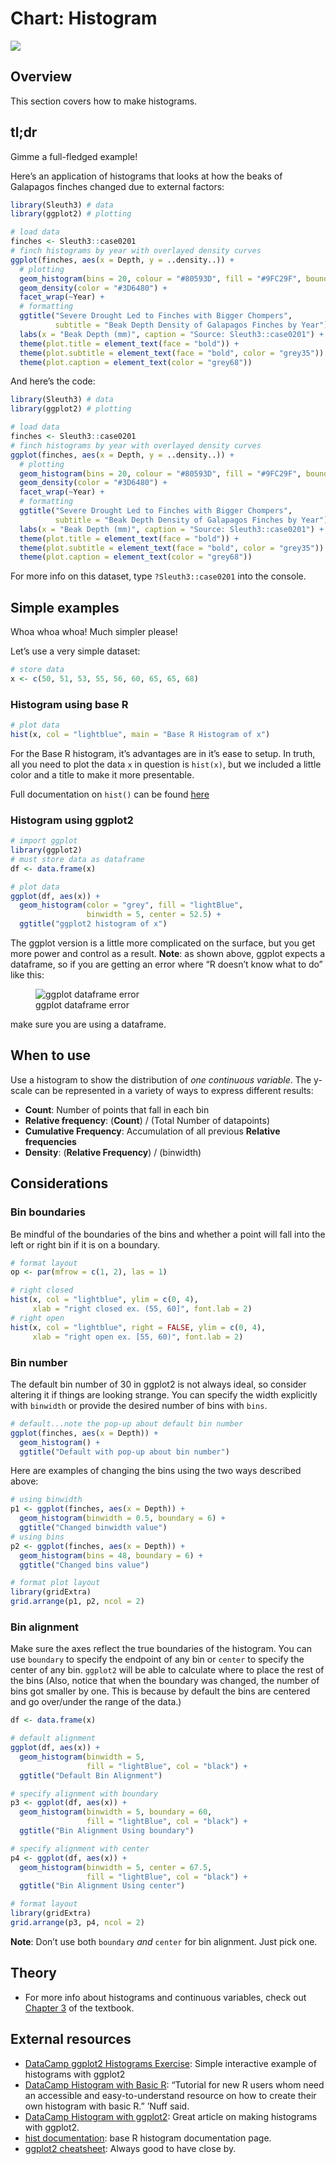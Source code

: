 # Chart: Histogram {#histo}

![](images/banners/banner_histogram.png)

## Overview

This section covers how to make histograms.

## tl;dr
Gimme a full-fledged example!

Here's an application of histograms that looks at how the beaks of Galapagos finches changed due to external factors:

```r
library(Sleuth3) # data
library(ggplot2) # plotting

# load data
finches <- Sleuth3::case0201
# finch histograms by year with overlayed density curves
ggplot(finches, aes(x = Depth, y = ..density..)) + 
  # plotting
  geom_histogram(bins = 20, colour = "#80593D", fill = "#9FC29F", boundary = 0) +
  geom_density(color = "#3D6480") + 
  facet_wrap(~Year) +
  # formatting
  ggtitle("Severe Drought Led to Finches with Bigger Chompers",
          subtitle = "Beak Depth Density of Galapagos Finches by Year") +
  labs(x = "Beak Depth (mm)", caption = "Source: Sleuth3::case0201") +
  theme(plot.title = element_text(face = "bold")) +
  theme(plot.subtitle = element_text(face = "bold", color = "grey35")) +
  theme(plot.caption = element_text(color = "grey68"))
```

And here's the code:
```r
library(Sleuth3) # data
library(ggplot2) # plotting

# load data
finches <- Sleuth3::case0201
# finch histograms by year with overlayed density curves
ggplot(finches, aes(x = Depth, y = ..density..)) + 
  # plotting
  geom_histogram(bins = 20, colour = "#80593D", fill = "#9FC29F", boundary = 0) +
  geom_density(color = "#3D6480") + 
  facet_wrap(~Year) +
  # formatting
  ggtitle("Severe Drought Led to Finches with Bigger Chompers",
          subtitle = "Beak Depth Density of Galapagos Finches by Year") +
  labs(x = "Beak Depth (mm)", caption = "Source: Sleuth3::case0201") +
  theme(plot.title = element_text(face = "bold")) +
  theme(plot.subtitle = element_text(face = "bold", color = "grey35")) +
  theme(plot.caption = element_text(color = "grey68"))
```

For more info on this dataset, type `?Sleuth3::case0201` into the console.

## Simple examples
Whoa whoa whoa! Much simpler please!

Let's use a very simple dataset:
```r
# store data
x <- c(50, 51, 53, 55, 56, 60, 65, 65, 68)
```

### Histogram using base R
```r
# plot data
hist(x, col = "lightblue", main = "Base R Histogram of x")
```

For the Base R histogram, it's advantages are in it's ease to setup. In truth, all you need to plot the data `x` in question is `hist(x)`, but we included a little color and a title to make it more presentable. 

Full documentation on `hist()` can be found [here](https://www.rdocumentation.org/packages/graphics/versions/3.5.0/topics/hist){target="_blank"}

### Histogram using ggplot2
```r
# import ggplot
library(ggplot2)
# must store data as dataframe
df <- data.frame(x)

# plot data
ggplot(df, aes(x)) +
  geom_histogram(color = "grey", fill = "lightBlue", 
                 binwidth = 5, center = 52.5) +
  ggtitle("ggplot2 histogram of x")
```

The ggplot version is a little more complicated on the surface, but you get more power and control as a result. **Note**: as shown above, ggplot expects a dataframe, so if you are getting an error where "R doesn't know what to do" like this:

![ggplot dataframe error](images/ggplot_df_error.png)

make sure you are using a dataframe.

## When to use
Use a histogram to show the distribution of *one continuous variable*. The y-scale can be represented in a variety of ways to express different results:

*   **Count**: Number of points that fall in each bin
*   **Relative frequency**: (**Count**) / (Total Number of datapoints)
*   **Cumulative Frequency**: Accumulation of all previous **Relative frequencies**
*   **Density**: (**Relative Frequency**) / (binwidth)

## Considerations

### Bin boundaries
Be mindful of the boundaries of the bins and whether a point will fall into the left or right bin if it is on a boundary.
```r
# format layout
op <- par(mfrow = c(1, 2), las = 1)

# right closed
hist(x, col = "lightblue", ylim = c(0, 4),
     xlab = "right closed ex. (55, 60]", font.lab = 2)
# right open
hist(x, col = "lightblue", right = FALSE, ylim = c(0, 4),
     xlab = "right open ex. [55, 60)", font.lab = 2)
```

### Bin number
The default bin number of 30 in ggplot2 is not always ideal, so consider altering it if things are looking strange. You can specify the width explicitly with `binwidth` or provide the desired number of bins with `bins`.
```r
# default...note the pop-up about default bin number
ggplot(finches, aes(x = Depth)) +
  geom_histogram() +
  ggtitle("Default with pop-up about bin number")
```

Here are examples of changing the bins using the two ways described above:
```r
# using binwidth
p1 <- ggplot(finches, aes(x = Depth)) +
  geom_histogram(binwidth = 0.5, boundary = 6) +
  ggtitle("Changed binwidth value")
# using bins
p2 <- ggplot(finches, aes(x = Depth)) +
  geom_histogram(bins = 48, boundary = 6) +
  ggtitle("Changed bins value")

# format plot layout
library(gridExtra)
grid.arrange(p1, p2, ncol = 2)
```


### Bin alignment
Make sure the axes reflect the true boundaries of the histogram. You can use `boundary` to specify the endpoint of any bin or `center` to specify the center of any bin. `ggplot2` will be able to calculate where to place the rest of the bins (Also, notice that when the boundary was changed, the number of bins got smaller by one. This is because by default the bins are centered and go over/under the range of the data.)
```r
df <- data.frame(x)

# default alignment
ggplot(df, aes(x)) +
  geom_histogram(binwidth = 5,
                 fill = "lightBlue", col = "black") +
  ggtitle("Default Bin Alignment")
```

```r
# specify alignment with boundary
p3 <- ggplot(df, aes(x)) +
  geom_histogram(binwidth = 5, boundary = 60,
                 fill = "lightBlue", col = "black") +
  ggtitle("Bin Alignment Using boundary")

# specify alignment with center
p4 <- ggplot(df, aes(x)) +
  geom_histogram(binwidth = 5, center = 67.5,
                 fill = "lightBlue", col = "black") +
  ggtitle("Bin Alignment Using center")

# format layout
library(gridExtra)
grid.arrange(p3, p4, ncol = 2)
```

**Note**: Don't use both `boundary` *and* `center` for bin alignment. Just pick one.

## Theory

*   For more info about histograms and continuous variables, check out [Chapter 3](http://www.gradaanwr.net/content/03-examining-continuous-variables/){target="_blank"} of the textbook. 

## External resources

- [DataCamp ggplot2 Histograms Exercise](https://campus.datacamp.com/courses/data-visualization-with-ggplot2-1/chapter-4-geometries?ex=5){target="_blank"}: Simple interactive example of histograms with ggplot2
- [DataCamp Histogram with Basic R](https://www.datacamp.com/community/tutorials/make-histogram-basic-r){target="_blank"}: "Tutorial for new R users whom need an accessible and easy-to-understand resource on how to create their own histogram with basic R.
" 'Nuff said.
- [DataCamp Histogram with ggplot2](https://www.datacamp.com/community/tutorials/make-histogram-ggplot2){target="_blank"}: Great article on making histograms with ggplot2.
- [hist documentation](https://www.rdocumentation.org/packages/graphics/versions/3.5.0/topics/hist){target="_blank"}: base R histogram documentation page.
- [ggplot2 cheatsheet](https://www.rstudio.com/wp-content/uploads/2015/03/ggplot2-cheatsheet.pdf){target="_blank"}: Always good to have close by.



